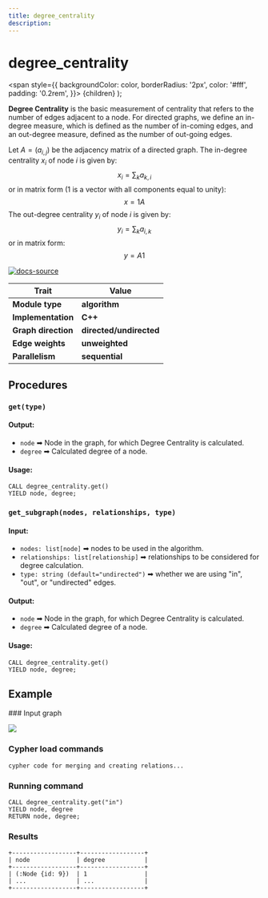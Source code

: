 ```yaml
---
title: degree_centrality
description: 
---
```



# degree_centrality

<span
style={{
      backgroundColor: color,
      borderRadius: '2px',
      color: '#fff',
      padding: '0.2rem',
    }}>
{children}
</span>
);

**Degree Centrality** is the basic measurement of centrality that refers to the
number of edges adjacent to a node. For directed graphs, we define an in-degree
measure, which is defined as the number of in-coming edges, and an out-degree
measure, defined as the number of out-going edges.

Let $A = (a_{i,j})$ be the adjacency matrix of a directed graph. The in-degree centrality $x_{i}$ of node $i$ is given by: $$x_{i} = \sum_k a_{k,i}$$ or in matrix form (1 is a vector with all components equal to unity): $$x = 1 A$$ The out-degree centrality $y_{i}$ of node $i$ is given by: $$y_{i} = \sum_k a_{i,k}$$ or in matrix form: $$y = A 1$$

[![docs-source](https://img.shields.io/badge/source-degree_centrality-FB6E00?logo=github&style=for-the-badge)](https://github.com/memgraph/mage/blob/main/cpp/degree_centrality_module/algorithm/degree_centrality_module.cpp)

| Trait               | Value                                                 |
| ------------------- | ----------------------------------------------------- |
| **Module type**     | <Highlight color="#FB6E00">**algorithm**</Highlight>  |
| **Implementation**  | <Highlight color="#FB6E00">**C++**</Highlight>        |
| **Graph direction** | <Highlight color="#FB6E00">**directed/undirected**</Highlight>   |
| **Edge weights**    | <Highlight color="#FB6E00">**unweighted**</Highlight> |
| **Parallelism**     | <Highlight color="#FB6E00">**sequential**</Highlight> |

## Procedures

### `get(type)`

#### Output:

- `node` ➡ Node in the graph, for which Degree Centrality is calculated.
- `degree` ➡ Calculated degree of a node.

#### Usage:

```cypher
CALL degree_centrality.get()
YIELD node, degree;
```

### `get_subgraph(nodes, relationships, type)`

#### Input:

- `nodes: list[node]` ➡ nodes to be used in the algorithm.
- `relationships: list[relationship]` ➡ relationships to be considered for 
degree calculation.
- `type: string (default="undirected")` ➡ whether we are using "in", "out", or 
"undirected" edges.

#### Output:

- `node` ➡ Node in the graph, for which Degree Centrality is calculated.
- `degree` ➡ Calculated degree of a node.

#### Usage:

```cypher
CALL degree_centrality.get()
YIELD node, degree;
```

## Example

<Steps>
### Input graph

![](/pages/advanced-algorithms/available-algorithms/degree_centrality/memgraph-degree-centrality.png)

### Cypher load commands

```
cypher code for merging and creating relations...
```

### Running command

```
CALL degree_centrality.get("in")
YIELD node, degree
RETURN node, degree;
```

### Results

```
+------------------+------------------+
| node             | degree           |
+------------------+------------------+
| (:Node {id: 9})  | 1                |
| ...              | ...              |
+------------------+------------------+
```
</Steps>

